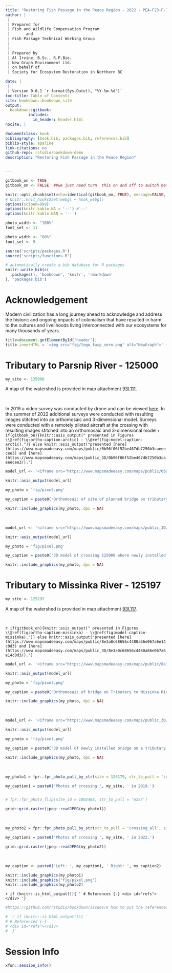 ```yaml
--- 
title: "Restoring Fish Passage in the Peace Region - 2022 - PEA-F23-F-3761-DCA"
author: |
 |
 | Prepared for
 | Fish and Wildlife Compensation Program 
 |       and  
 | Fish Passage Technical Working Group 
 |
 |
 | Prepared by
 | Al Irvine, B.Sc., R.P.Bio.
 | New Graph Environment Ltd.
 | on behalf of 
 | Society for Ecosystem Restoration in Northern BC

date: |
 |
 | Version 0.0.1 `r format(Sys.Date(), "%Y-%m-%d")`
toc-title: Table of Contents
site: bookdown::bookdown_site
output: 
  bookdown::gitbook:
          includes:
            in_header: header.html
nocite: |

documentclass: book
bibliography: [book.bib, packages.bib, references.bib]
biblio-style: apalike
link-citations: no
github-repo: rstudio/bookdown-demo
description: "Restoring Fish Passage in the Peace Region"


---
```


```r
gitbook_on <- TRUE
gitbook_on <- FALSE  ##we just need turn  this on and off to switch between gitbook and pdf via paged.js

```

```r
knitr::opts_chunk$set(echo=identical(gitbook_on, TRUE), message=FALSE, warning=FALSE, dpi=60, out.width = "100%")
# knitr::knit_hooks$set(webgl = hook_webgl)
options(scipen=999)
options(knitr.kable.NA = '--') #'--'
options(knitr.kable.NAN = '--')
```

```r
photo_width <- "100%"
font_set <- 11

```

```r
photo_width <- "80%"
font_set <- 9
```


```r
source('scripts/packages.R')
source('scripts/functions.R')

```


```r
# automatically create a bib database for R packages
knitr::write_bib(c(
  .packages(), 'bookdown', 'knitr', 'rmarkdown'
), 'packages.bib')
```

# Acknowledgement {.front-matter .unnumbered}


Modern civilization has a long journey ahead to acknowledge and address the historic and ongoing impacts of colonialism that have resulted in harm to the cultures and livelihoods living interconnected with our ecosystems for many thousands of years. 



```js
title=document.getElementById('header');
title.innerHTML = '<img src="fig/logo_fwcp_sern.png" alt="NewGraph">' + title.innerHTML
```


<!--chapter:end:index.Rmd-->

# Tributary to Parsnip River - 125000 {-}

```r
my_site <- 125000
```

A map of the watershed is provided in map attachment [93I.111]( https://hillcrestgeo.ca/outgoing/fishpassage/projects/parsnip/archive/2022-05-27/FishPassage_093I.111.pdf).

<br>

In 2019 a video survey was conducted by drone and can be viewed [here](https://www.youtube.com/watch?v=-foWvX1MSkg). In the summer of 2022 additional surveys were conducted with resulting images stitched into an orthomosaic and 3-dimensional model. Surveys were conducted with a remotely piloted aircraft at the crossing with resulting images stitched into an orthomosaic and 3-dimensional model `r if(gitbook_on){knitr::asis_output(" presented in Figures \\@ref(fig:ortho-caption-arctic) - \\@ref(fig:model-caption-arctic).")} else knitr::asis_output("presented [here](https://www.mapsmadeeasy.com/maps/public/0b96f06f52be467db7250b3caeeecee3) and [here](https://www.mapsmadeeasy.com/maps/public_3D/0b96f06f52be467db7250b3caeeecee3/).")`

```r
model_url <- '<iframe src="https://www.mapsmadeeasy.com/maps/public/0b96f06f52be467db7250b3caeeecee3" scrolling="no" title="Maps Made Easy" width="80%" height="400" frameBorder ="0"></iframe>'

knitr::asis_output(model_url)
```


```r
my_photo = 'fig/pixel.png'

my_caption = paste0('Orthomosaic of site of planned bridge on tributary to Parsnip River. To zoom press "shift" and scroll.')

knitr::include_graphics(my_photo, dpi = NA)

```

<br>

```r
model_url <- '<iframe src="https://www.mapsmadeeasy.com/maps/public_3D/0b96f06f52be467db7250b3caeeecee3" scrolling="no" title="Maps Made Easy" width="80%" height="400" frameBorder ="0"></iframe>'

knitr::asis_output(model_url)
```


```r
my_photo = 'fig/pixel.png'

my_caption = paste0('3D model of crossing 125000 where newly installed bridge is planned on a tributary to Parsnip River. To zoom press "shift" and scroll.')

knitr::include_graphics(my_photo, dpi = NA)

```




<!--chapter:end:0125000-trib-to-parsnip.Rmd-->

# Tributary to Missinka River - 125197 {-}

```r
my_site <- 125197
```

A map of the watershed is provided in map attachment [93I.117]( https://hillcrestgeo.ca/outgoing/fishpassage/projects/parsnip/archive/2022-05-27/FishPassage_093I.116.pdf).

<br>

`r if(gitbook_on){knitr::asis_output(" presented in Figures \\@ref(fig:ortho-caption-missinka) - \\@ref(fig:model-caption-missinka).")} else knitr::asis_output("presented [here](https://www.mapsmadeeasy.com/maps/public/8e3a0c68656c4480a66e067a6e14c0d3) and [here](https://www.mapsmadeeasy.com/maps/public_3D/8e3a0c68656c4480a66e067a6e14c0d3/).")`

```r
model_url <- '<iframe src="https://www.mapsmadeeasy.com/maps/public/8e3a0c68656c4480a66e067a6e14c0d3" scrolling="no" title="Maps Made Easy" width="80%" height="400" frameBorder ="0"></iframe>'

knitr::asis_output(model_url)
```


```r
my_photo = 'fig/pixel.png'

my_caption = paste0('Orthomosaic of bridge on Tributary to Missinka River. To zoom press "shift" and scroll.')

knitr::include_graphics(my_photo, dpi = NA)

```

<br>

```r
model_url <- '<iframe src="https://www.mapsmadeeasy.com/maps/public_3D/8e3a0c68656c4480a66e067a6e14c0d3" scrolling="no" title="Maps Made Easy" width="80%" height="400" frameBorder ="0"></iframe>'

knitr::asis_output(model_url)
```


```r
my_photo = 'fig/pixel.png'

my_caption = paste0('3D model of newly installed bridge on a tributary to Missinka Creek. To zoom press "shift" and scroll.')

knitr::include_graphics(my_photo, dpi = NA)

```

<br>



```r
my_photo1 = fpr::fpr_photo_pull_by_str(site = 125179, str_to_pull = 'crossing_all')

my_caption1 = paste0('Photos of crossing ', my_site, ' in 2019.')


# fpr::fpr_photo_flip(site_id = 1802488, str_to_pull = '6257')

```

```r
grid::grid.raster(jpeg::readJPEG(my_photo1))
```

<br>

```r
my_photo2 = fpr::fpr_photo_pull_by_str(str_to_pull = 'crossing_all', site = 1251792022)

my_caption2 = paste0('Photos of crossing ', my_site, ' in 2022.')
```

```r
grid::grid.raster(jpeg::readJPEG(my_photo2))

```

<br>

```r

my_caption <- paste0('Left: ', my_caption1, ' Right: ', my_caption2)

knitr::include_graphics(my_photo1)
knitr::include_graphics("fig/pixel.png")
knitr::include_graphics(my_photo2)
```


<!--chapter:end:0125197-trib-to-missinka.Rmd-->

`r if (knitr::is_html_output()){ '
# References {-}
<div id="refs"></div>
'}`

```r
#https://github.com/rstudio/bookdown/issues/8 how to put the references wherever we want.

# `r if (knitr::is_html_output()){ '
# # References {-}
# <div id="refs"></div>
# '}`
```


<!--chapter:end:2000-references.Rmd-->


# Session Info {-}


```r
xfun::session_info()
```

<!--chapter:end:2100-session-info.Rmd-->

